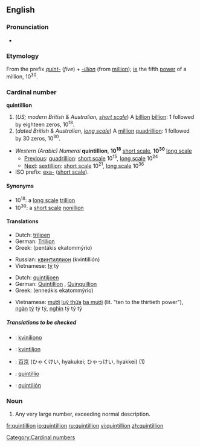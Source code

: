 {{see|Quintillion}}
==English==

===Pronunciation===
*{{audio|en-us-quintillion.ogg|Audio (US)}}
*:{{rhymes|ɪljən}}

===Etymology===
From the prefix ''[[quint-]]'' (''five'') + ''[[-illion]]'' (from [[million]]); [[ie]] the fifth [[power]] of a million, 10<sup>30</sup>.

===Cardinal number===
'''quintillion'''

# (''US; modern British & Australian, [[w:Long and short scales|short scale]]'') A [[billion]] [[billion]]: 1 followed by eighteen zeros, 10<sup>18</sup>.
# (''dated British & Australian, [[w:Long and short scales|long scale]]'') A [[million]] [[quadrillion]]: 1 followed by 30 zeros, 10<sup>30</sup>.

*''Western (Arabic) Numeral'' '''quintillion''', '''10<sup>18</sup>''' [[w:Long and short scales|short scale]], '''10<sup>30</sup>''' [[w:Long and short scales|long scale]]
**[[Previous]]: [[quadrillion]]: [[w:Long and short scales|short scale]] 10<sup>15</sup>, [[w:Long and short scales|long scale]] 10<sup>24</sup>
**[[Next]]: [[sextillion]]: [[w:Long and short scales|short scale]] 10<sup>21</sup>, [[w:Long and short scales|long scale]] 10<sup>36</sup>
*ISO prefix: [[exa-]] ([[w:Long and short scales|short scale]]).

====Synonyms====
*10<sup>18</sup>: a [[w:Long and short scales|long scale]] [[trillion]]
*10<sup>30</sup>: a [[w:Long and short scales|short scale]] [[nonillion]]

====Translations====
{{trans-top|a billion billion, 10<sup>18</sup>}}
*Dutch: [[triljoen]]
*German: [[Trillion]] {{f}}
*Greek: {{t|el|πεντάκις εκατομμύριο|n}} (pentákis ekatommýrio)
{{trans-mid}}
*Russian: [[квинтиллион]] (kvintillión) {{m}}
*Vietnamese: [[tỷ]] tỷ
{{trans-bottom}}

{{trans-top|a million quadrillion, 10<sup>30</sup>}}
*Dutch: [[quintiljoen]]
*German: [[Quintillion]] {{f}}, [[Quinquillion]] {{f}}
*Greek: {{t|el|εννεάκις εκατομμύριο|n|}} (enneákis ekatommýrio)
{{trans-mid}}
*Vietnamese: [[mười]] [[luỹ thừa]] [[ba mươi]] (lit. "ten to the thirtieth power"), [[ngàn]] [[tỷ]] tỷ tỷ, [[nghìn]] tỷ tỷ tỷ
{{trans-bottom}}

=====Translations to be checked=====
{{checktrans}}
*{{ttbc|Esperanto}}: [[kviniliono]]
*{{ttbc|Estonian}}: [[kvintiljon]]
*{{ttbc|Japanese}}: [[百]][[京]] (ひゃくけい, hyakukei; ひゃっけい, hyakkei) (1)
*{{ttbc|Latin}}: [[quintillio]]
*{{ttbc|Spanish}}: [[quintillón]]

===Noun===
{{en-noun}}

# {{context|figurative|slang}} Any very large number, exceeding normal description.

[[Category:Cardinal numbers]]

[[fr:quintillion]]
[[io:quintillion]]
[[ru:quintillion]]
[[vi:quintillion]]
[[zh:quintillion]]